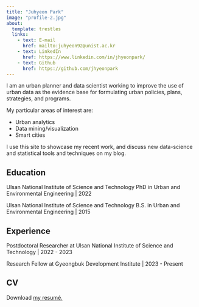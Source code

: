 ```yaml
---
title: "Juhyeon Park"
image: "profile-2.jpg"
about:
  template: trestles
  links:
    - text: E-mail
      href: mailto:juhyeon92@unist.ac.kr
    - text: LinkedIn
      href: https://www.linkedin.com/in/jhyeonpark/
    - text: Github
      href: https://github.com/jhyeonpark
---
```


::: {#hero-heading}
I am an urban planner and data scientist working to improve the use of urban data as the evidence base for formulating urban policies, plans, strategies, and programs.

My particular areas of interest are:

-   Urban analytics
-   Data mining/visualization
-   Smart cities

I use this site to showcase my recent work, and discuss new data-science and statistical tools and techniques on my blog.

## Education

Ulsan National Institute of Science and Technology PhD in Urban and Environmental Engineering \| 2022

Ulsan National Institute of Science and Technology B.S. in Urban and Environmental Engineering \| 2015

## Experience

Postdoctoral Researcher at Ulsan National Institute of Science and Technology \| 2022 - 2023

Research Fellow at Gyeongbuk Development Institute \| 2023 - Present

## CV

Download [my resumé.](cv_jhyeon_v3.pdf)
:::
